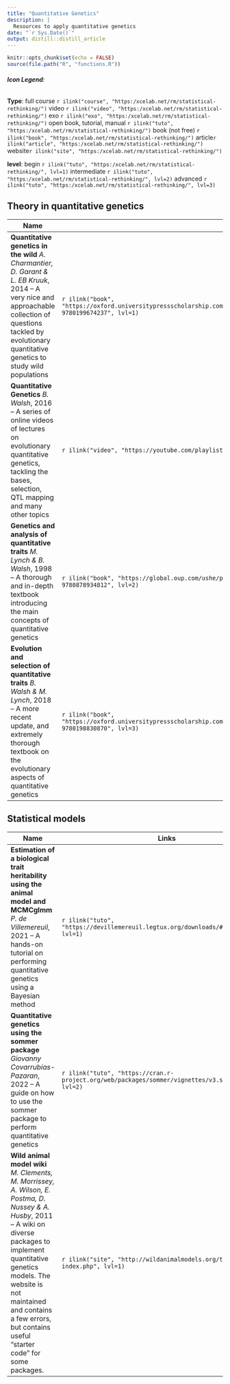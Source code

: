 ```yaml
---
title: "Quantitative Genetics"
description: |
  Resources to apply quantitative genetics
date: "`r Sys.Date()`"
output: distill::distill_article
---
```


```r
knitr::opts_chunk$set(echo = FALSE)
source(file.path("R", "functions.R"))
```
###### **Icon Legend**:
**Type**:
full course `r ilink("course", "https:/xcelab.net/rm/statistical-rethinking/")`
video `r ilink("video", "https:/xcelab.net/rm/statistical-rethinking/")`
exo `r ilink("exo", "https:/xcelab.net/rm/statistical-rethinking/")`
open book, tutorial, manual `r ilink("tuto", "https:/xcelab.net/rm/statistical-rethinking/")`
book (not free) `r ilink("book", "https:/xcelab.net/rm/statistical-rethinking/")`
article`r ilink("article", "https:/xcelab.net/rm/statistical-rethinking/")`
website`r ilink("site", "https:/xcelab.net/rm/statistical-rethinking/")`

**level**: begin `r ilink("tuto", "https:/xcelab.net/rm/statistical-rethinking/", lvl=1)` intermediate `r ilink("tuto", "https:/xcelab.net/rm/statistical-rethinking/", lvl=2)` advanced `r ilink("tuto", "https:/xcelab.net/rm/statistical-rethinking/", lvl=3)`

## Theory in quantitative genetics

| Name                                      | Links |
|-------------------------------------------|-------|
|**Quantitative genetics in the wild** *A. Charmantier, D. Garant & L. EB Kruuk*, 2014 -- A very nice and approachable collection of questions tackled by evolutionary quantitative genetics to study wild populations|`r ilink("book", "https://oxford.universitypressscholarship.com/view/10.1093/acprof:oso/9780199674237.001.0001/acprof-9780199674237", lvl=1)`|
|**Quantitative Genetics** *B. Walsh*, 2016 -- A series of online videos of lectures on evolutionary quantitative genetics, tackling the bases, selection, QTL mapping and many other topics |`r ilink("video", "https://youtube.com/playlist?list=PLtRJ1Uje1ST4aPn6QRQel0rKj1yd_X2RS", lvl=1)`|
|**Genetics and analysis of quantitative traits** *M. Lynch & B. Walsh*, 1998 -- A thorough and in-depth textbook introducing the main concepts of quantitative genetics|`r ilink("book", "https://global.oup.com/ushe/product/genetics-and-analysis-of-quantitative-traits-9780878934812", lvl=2)`|
|**Evolution and selection of quantitative traits** *B. Walsh & M. Lynch*, 2018 -- A more recent update, and extremely thorough textbook on the evolutionary aspects of quantitative genetics |`r ilink("book", "https://oxford.universitypressscholarship.com/view/10.1093/oso/9780198830870.001.0001/oso-9780198830870", lvl=3)`|


## Statistical models

| Name                                      | Links |
|-------------------------------------------|-------|
|**Estimation of a biological trait heritability using the animal model and MCMCglmm** *P. de Villemereuil*, 2021 -- A hands-on tutorial on performing quantitative genetics using a Bayesian method|`r ilink("tuto", "https://devillemereuil.legtux.org/downloads/#h2tutorial", lvl=1)`|
|**Quantitative genetics using the sommer package** *Giovanny Covarrubias-Pazaran*, 2022 -- A guide on how to use the sommer package to perform quantitative genetics |`r ilink("tuto", "https://cran.r-project.org/web/packages/sommer/vignettes/v3.sommer.qg.pdf", lvl=2)`|
|**Wild animal model wiki** *M. Clements, M. Morrissey, A. Wilson, E. Postma, D. Nussey & A. Husby*, 2011 -- A wiki on diverse packages to implement quantitative genetics models. The website is not maintained and contains a few errors, but contains useful "starter code" for some packages.|`r ilink("site", "http://wildanimalmodels.org/tiki-index.php", lvl=1)`|

